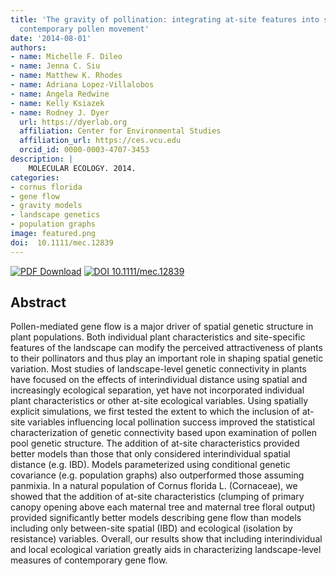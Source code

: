 ```yaml
---
title: 'The gravity of pollination: integrating at-site features into spatial analysis of
  contemporary pollen movement'
date: '2014-08-01'
authors:
- name: Michelle F. Dileo
- name: Jenna C. Siu
- name: Matthew K. Rhodes
- name: Adriana Lopez-Villalobos
- name: Angela Redwine
- name: Kelly Ksiazek
- name: Rodney J. Dyer
  url: https://dyerlab.org
  affiliation: Center for Environmental Studies
  affiliation_url: https://ces.vcu.edu
  orcid_id: 0000-0003-4707-3453
description: |
    MOLECULAR ECOLOGY. 2014.  
categories: 
- cornus florida
- gene flow
- gravity models
- landscape genetics
- population graphs
image: featured.png
doi:  10.1111/mec.12839
---
```


 [![PDF Download](https://img.shields.io/badge/PDF-21B02C.svg)](https://drive.google.com/open?id=0B0T81CzLjtfPbkQ4bkN5M1J5ZFU) [![ DOI 10.1111/mec.12839](https://img.shields.io/badge/DOI-474747.svg)](https://doi.org/10.1111/mec.12839)


## Abstract

Pollen-mediated gene flow is a major driver of spatial genetic structure in plant populations. Both individual plant characteristics and site-specific features of the landscape can modify the perceived attractiveness of plants to their pollinators and thus play an important role in shaping spatial genetic variation. Most studies of landscape-level genetic connectivity in plants have focused on the effects of interindividual distance using spatial and increasingly ecological separation, yet have not incorporated individual plant characteristics or other at-site ecological variables. Using spatially explicit simulations, we first tested the extent to which the inclusion of at-site variables influencing local pollination success improved the statistical characterization of genetic connectivity based upon examination of pollen pool genetic structure. The addition of at-site characteristics provided better models than those that only considered interindividual spatial distance (e.g. IBD). Models parameterized using conditional genetic covariance (e.g. population graphs) also outperformed those assuming panmixia. In a natural population of Cornus florida L. (Cornaceae), we showed that the addition of at-site characteristics (clumping of primary canopy opening above each maternal tree and maternal tree floral output) provided significantly better models describing gene flow than models including only between-site spatial (IBD) and ecological (isolation by resistance) variables. Overall, our results show that including interindividual and local ecological variation greatly aids in characterizing landscape-level measures of contemporary gene flow.
